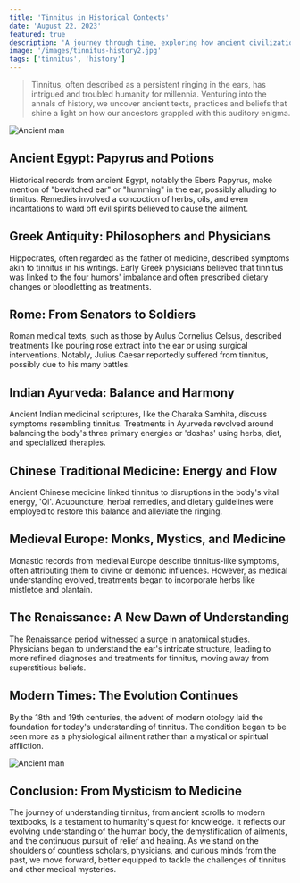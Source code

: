 ```yaml
---
title: 'Tinnitus in Historical Contexts'
date: 'August 22, 2023'
featured: true
description: 'A journey through time, exploring how ancient civilizations perceived tinnitus.'
image: '/images/tinnitus-history2.jpg'
tags: ['tinnitus', 'history']
---
```


<Blockquote>
  Tinnitus, often described as a persistent ringing in the ears, has intrigued
  and troubled humanity for millennia. Venturing into the annals of history, we
  uncover ancient texts, practices and beliefs that shine a light on how our
  ancestors grappled with this auditory enigma.
</Blockquote>

<Image src="/images/tinnitus-history2.jpg" alt="Ancient man" />

## <Highlighter>Ancient Egypt: Papyrus and Potions</Highlighter>

Historical records from ancient Egypt, notably the Ebers Papyrus, make mention of "bewitched ear" or "humming" in the ear, possibly alluding to tinnitus. Remedies involved a concoction of herbs, oils, and even incantations to ward off evil spirits believed to cause the ailment.

<AdComponent />

## <Highlighter>Greek Antiquity: Philosophers and Physicians</Highlighter>

Hippocrates, often regarded as the father of medicine, described symptoms akin to tinnitus in his writings. Early Greek physicians believed that tinnitus was linked to the four humors' imbalance and often prescribed dietary changes or bloodletting as treatments.

## <Highlighter>Rome: From Senators to Soldiers</Highlighter>

Roman medical texts, such as those by Aulus Cornelius Celsus, described treatments like pouring rose extract into the ear or using surgical interventions. Notably, Julius Caesar reportedly suffered from tinnitus, possibly due to his many battles.

## <Highlighter>Indian Ayurveda: Balance and Harmony</Highlighter>

Ancient Indian medicinal scriptures, like the Charaka Samhita, discuss symptoms resembling tinnitus. Treatments in Ayurveda revolved around balancing the body's three primary energies or 'doshas' using herbs, diet, and specialized therapies.

<AdComponent />

## <Highlighter>Chinese Traditional Medicine: Energy and Flow</Highlighter>

Ancient Chinese medicine linked tinnitus to disruptions in the body's vital energy, 'Qi'. Acupuncture, herbal remedies, and dietary guidelines were employed to restore this balance and alleviate the ringing.

## <Highlighter>Medieval Europe: Monks, Mystics, and Medicine</Highlighter>

Monastic records from medieval Europe describe tinnitus-like symptoms, often attributing them to divine or demonic influences. However, as medical understanding evolved, treatments began to incorporate herbs like mistletoe and plantain.

## <Highlighter>The Renaissance: A New Dawn of Understanding</Highlighter>

The Renaissance period witnessed a surge in anatomical studies. Physicians began to understand the ear's intricate structure, leading to more refined diagnoses and treatments for tinnitus, moving away from superstitious beliefs.

<AdComponent />

## <Highlighter>Modern Times: The Evolution Continues</Highlighter>

By the 18th and 19th centuries, the advent of modern otology laid the foundation for today's understanding of tinnitus. The condition began to be seen more as a physiological ailment rather than a mystical or spiritual affliction.

<Image src="/images/tinnitus-history.jpg" alt="Ancient man" />

## <Highlighter>Conclusion: From Mysticism to Medicine</Highlighter>

The journey of understanding tinnitus, from ancient scrolls to modern textbooks, is a testament to humanity's quest for knowledge. It reflects our evolving understanding of the human body, the demystification of ailments, and the continuous pursuit of relief and healing. As we stand on the shoulders of countless scholars, physicians, and curious minds from the past, we move forward, better equipped to tackle the challenges of tinnitus and other medical mysteries.
